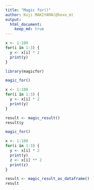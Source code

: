 ```yaml
---
title: "Magic for()"
author: Koji MAKIYAMA(@hoxo_m)
output: 
  html_document:
    keep_md: true
---
```


```r
x <- 1:100
for(i in 1:3) {
  y <- x[i] * 2
  print(y)
}
```

```r
library(magicfor)

magic_for()

x <- 1:100
for(i in 1:3) {
  y <- x[i] * 2
  print(y)
}

result <- magic_result()
result$y
```

```r
magic_for()

x <- 1:100
for(i in 1:3) {
  y <- x[i] * 2
  print(y)
  z <- x[i] ** 2
  print(z)
}

result <- magic_result_as_dataframe()
result
```

